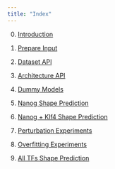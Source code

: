 ```yaml
---
title: "Index"
---
```


0. [Introduction](https://schae211.github.io/aml_final/00_introduction.html)

1. [Prepare Input](https://schae211.github.io/aml_final/01_prepare_input.html)

2. [Dataset API](https://schae211.github.io/aml_final/02_dataset_api.html)

3. [Architecture API](https://schae211.github.io/aml_final/03_architecture_api.html)

4. [Dummy Models](https://schae211.github.io/aml_final/04_dummy_models.html)

5. [Nanog Shape Prediction](https://schae211.github.io/aml_final/05_small_model.html)

6. [Nanog + Klf4 Shape Prediction](https://schae211.github.io/aml_final/06_medium_model.html)

7. [Perturbation Experiments](https://schae211.github.io/aml_final/07_pertubation_api.html)

8. [Overfitting Experiments](https://schae211.github.io/aml_final/08_overfitting.html)

9. [All TFs Shape Prediction](https://schae211.github.io/aml_final/09_large_model.html)
